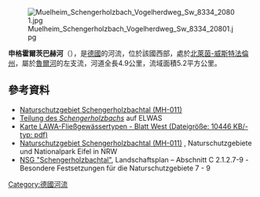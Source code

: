 {{No footnotes|time=2020-08-13T04:50:17+00:00}}
{{Coord|51.4187433|N|6.8709810|E|display=title}}
[[Image:Muelheim_Schengerholzbach_Vogelherdweg_Sw_8334_20801.jpg|right]]

'''申格霍爾茨巴赫河'''（{{lang-de|Schengerholzbach}}），是[[德國|德國]]的河流，位於該國西部，處於[[北萊茵-威斯特法倫州|北萊茵-威斯特法倫州]]，屬於[[魯爾河|魯爾河]]的左支流，河道全長4.9公里，流域面積5.2平方公里。

==參考資料==
* [http://nsg.naturschutzinformationen.nrw.de/nsg/de/fachinfo/gebiete/gesamt/MH_011 Naturschutzgebiet Schengerholzbachtal (MH-011)] {{Wayback|url=http://nsg.naturschutzinformationen.nrw.de/nsg/de/fachinfo/gebiete/gesamt/MH_011 |date=20170714013546 }}
*[https://www.elwasweb.nrw.de/elwas-web/map/index.jsf?layer=gsk3c_16;gsk3c_simple;gsk3c_17;gsk3c_18;gsk3c_19;gsk3c_20;gsk3c_12;gsk3c_13;gsk3c_14;opentopo;nw_dgk5_grundriss;nw_dgk5_hoehen;nw_dvg_bld;background4_1;fallback;&extent=350235.0385427658;5696510.989889938;351002.99027541187;5696798.822498908 Teilung des ''Schengerholzbachs''] auf ELWAS
* [https://www.muelheim-ruhr.de/cms/shared/datei_download.php?uid=cca6578453e0b75d551bf23b4e463ab0 Karte LAWA-Fließgewässertypen - Blatt West (Dateigröße: 10446 KB/-typ: pdf)]
* [http://nsg.naturschutzinformationen.nrw.de/nsg/de/fachinfo/gebiete/gesamt/MH_011 Naturschutzgebiet Schengerholzbachtal (MH-011)] {{Wayback|url=http://nsg.naturschutzinformationen.nrw.de/nsg/de/fachinfo/gebiete/gesamt/MH_011 |date=20170714013546 }}, Naturschutzgebiete und Nationalpark Eifel in NRW
* [http://legaldocs.naturschutzinformationen.nrw.de/legaldocs/LP%20Muelheim%20a.d.Ruhr_Text_7-9.pdf#page=3 NSG "Schengerholzbachtal"], Landschaftsplan – Abschnitt C 2.1.2.7-9 -Besondere Festsetzungen für die Naturschutzgebiete 7 - 9

{{Germany-geo-stub}}
[[Category:德國河流|Category:德國河流]]